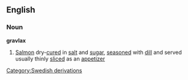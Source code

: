 ==English==
===Noun===
'''gravlax'''
#[[Salmon]] dry-[[cure]]d in [[salt]] and [[sugar]], [[season]]ed with [[dill]] and served usually thinly [[slice]]d as an [[appetizer]]
 
[[Category:Swedish derivations]]